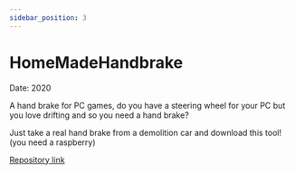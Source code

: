 ```yaml
---
sidebar_position: 3
---
```


# HomeMadeHandbrake

<div >
<p style={{textAlign: 'right'}}>Date: 2020</p>
</div>

A hand brake for PC games, do you have a steering wheel for your PC but you love drifting and so you need a hand brake?

Just take a real hand brake from a demolition car and download this tool!
(you need a raspberry)

<ReactPlayer playing controls url='/MyPortfolio/img/result.mp4' />

<a href="https://github.com/FerrariAndrea/HomeMadeHandbrake" target="_blank">Repository link</a>
